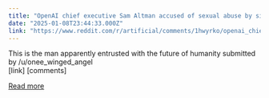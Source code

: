 ```yaml
---
title: "OpenAI chief executive Sam Altman accused of sexual abuse by sister in lawsuit"
date: "2025-01-08T23:44:33.000Z"
link: "https://www.reddit.com/r/artificial/comments/1hwyrko/openai_chief_executive_sam_altman_accused_of/"
---
```


This is the man apparently entrusted with the future of humanity
    submitted by    /u/onee_winged_angel  
 [link]   [comments]

[Read more](https://www.reddit.com/r/artificial/comments/1hwyrko/openai_chief_executive_sam_altman_accused_of/)
